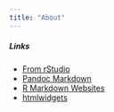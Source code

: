 ```yaml
---
title: "About"
---
```


##### Links
* [From rStudio](http://rmarkdown.rstudio.com/lesson-1.html)
* [Pandoc Markdown](http://rmarkdown.rstudio.com/authoring_pandoc_markdown.html)
* [R Markdown Websites](http://rmarkdown.rstudio.com/rmarkdown_websites.html)
* [htmlwidgets](http://gallery.htmlwidgets.org)